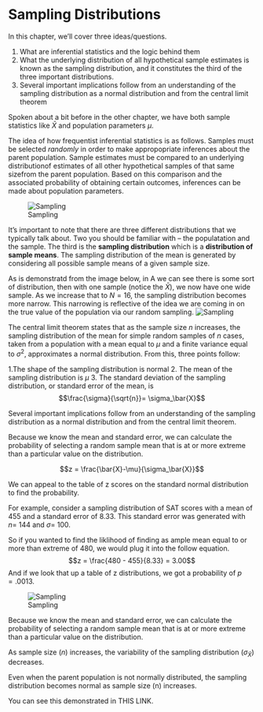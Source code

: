# Sampling Distributions

In this chapter, we'll cover three ideas/questions.

1. What are inferential statistics and the logic behind them
2. What the underlying distribution of all hypothetical sample estimates is known as the sampling distribution, and it constitutes the third of the three important distributions.
3. Several important implications follow from an understanding of the sampling distribution as a normal distribution and from the central limit theorem

Spoken about a bit before in the other chapter, we have both sample statistics like $\bar{X}$ and population parameters $\mu$.

The idea of how frequentist inferential statistics is as follows.
Samples must be selected _randomly_ in order to make appropopriate inferences about the parent population.
Sample estimates must be compared to an underlying distributionof estimates of all other hypothetical samples of that same sizefrom the parent population.
Based on this comparison and the associated probability of obtaining certain outcomes, inferences can be made about population parameters.

![Sampling](img/hickssampling1.png)

It's important to note that there are three different distributions that we typically talk about.
Two you should be familiar with -- the populatation and the sample. 
The third is the **sampling distribution** which is a **distribution of sample means**.
The sampling distribution of the mean is generated by considering all
possible sample means of a given sample size.

As is demonstratd from the image below, in A we can see there is some sort of distribution, then with one sample (notice the $\bar{X}$), we now have one wide sample.
As we increase that to $N = 16$, the sampling distribution becomes more narrow.
This narrowing is reflective of the idea we are coming in on the true value of the population via our random sampling.
![Sampling](img/hickssampling2.png)

The central limit theorem states that as the sample size $n$ increases, the sampling distribution of the mean for simple random samples of $n$ cases, taken from a population with a mean equal to $\mu$ and a finite variance equal to $\sigma^2$, approximates a normal distribution.
From this, three points follow:

1.The shape of the sampling distribution is normal
2. The mean of the sampling distribution is $\mu$
3. The standard deviation of the sampling distribution, or standard error of the mean, is
$$\frac{\sigma}{\sqrt{n}}= \sigma_\bar{X}$$

Several important implications follow from an understanding of the sampling distribution as a normal distribution and from the central limit theorem.

Because we know the mean and standard error, we can calculate the probability of selecting a random sample mean that is at or more extreme than a particular value on the distribution.

$$z = \frac{\bar{X}-\mu}{\sigma_\bar{X}}$$

We can appeal to the table of z scores on the standard normal distribution
to find the probability.

For example, consider a sampling distribution of SAT scores with a mean of 455 and a standard error of 8.33. This standard error was generated with $n$= 144 and $\sigma$= 100.

So if you wanted to find the liklihood of finding as ample mean equal to or more than extreme of 480, we would plug it into the follow equation.
$$z = \frac{480 - 455}{8.33} = 3.00$$
And if we look that up a table of z distributions, we got a probability of $p=.0013$.

![Sampling](img/hickssampling3.png)

Because we know the mean and standard error, we can calculate the probability of selecting a random sample mean that is at or more extreme than a particular value on the distribution.

As sample size ($n$) increases, the variability of the sampling distribution ($\sigma_\bar{X}$) decreases.

Even when the parent population is not normally distributed, the
sampling distribution becomes normal as sample size (n) increases.

You can see this demonstrated in THIS LINK. 

